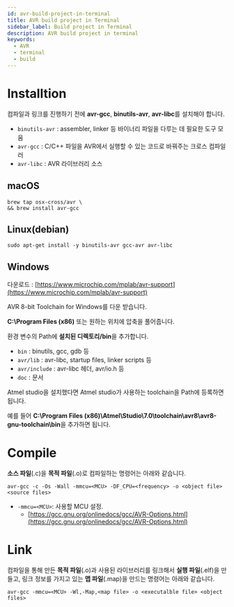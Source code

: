 ```yaml
---
id: avr-build-project-in-terminal
title: AVR build project in Terminal
sidebar_label: Build project in Terminal
description: AVR build project in terminal
keywords:
  - AVR
  - terminal
  - build
---
```


# Installtion

컴파일과 링크를 진행하기 전에 **avr-gcc**, **binutils-avr**, **avr-libc**를 설치해야 합니다.

- `binutils-avr` : assembler, linker 등 바이너리 파일을 다루는 데 필요한 도구 모움
- `avr-gcc` : C/C++ 파일을 AVR에서 실행할 수 있는 코드로 바꿔주는 크로스 컴파일러
- `avr-libc` : AVR 라이브러리 소스

## macOS

```shell
brew tap osx-cross/avr \
&& brew install avr-gcc
```

## Linux(debian)

```shell
sudo apt-get install -y binutils-avr gcc-avr avr-libc
```

## Windows

다운로드 : [https://www.microchip.com/mplab/avr-support](https://www.microchip.com/mplab/avr-support)

AVR 8-bit Toolchain for Windows를 다운 받습니다.

**C:\Program Files (x86)** 또는 원하는 위치에 압축을 풀어줍니다.

환경 변수의 Path에 **설치된 디렉토리/bin**을 추가합니다.

- `bin` : binutils, gcc, gdb 등
- `avr/lib` : avr-libc, startup files, linker scripts 등
- `avr/include` : avr-libc 헤더, avr/io.h 등
- `doc` : 문서

Atmel studio을 설치했다면 Atmel studio가 사용하는 toolchain을 Path에 등록하면 됩니다.

예를 들어 **C:\Program Files (x86)\Atmel\Studio\7.0\toolchain\avr8\avr8-gnu-toolchain\bin**을 추가하면 됩니다.

# Compile

**소스 파일**(.c)을 **목적 파일**(.o)로 컴파일하는 명령어는 아래와 같습니다.

```shell
avr-gcc -c -Os -Wall -mmcu=<MCU> -DF_CPU=<frequency> -o <object file> <source files>
```

- `-mmcu=<MCU>`: 사용할 MCU 설정.
  - [https://gcc.gnu.org/onlinedocs/gcc/AVR-Options.html](https://gcc.gnu.org/onlinedocs/gcc/AVR-Options.html)

# Link

컴파일을 통해 만든 **목적 파일**(.o)과 사용된 라이브러리를 링크해서 **실행 파일**(.elf)을 만들고, 링크 정보를 가지고 있는 **맵 파일**(.map)을 만드는 명령어는 아래와 같습니다.

```shell
avr-gcc -mmcu=<MCU> -Wl,-Map,<map file> -o <executalble file> <object files>
```
